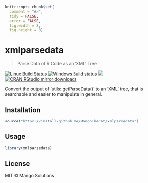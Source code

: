 
```r
knitr::opts_chunk$set(
  comment = "#>",
  tidy = FALSE,
  error = FALSE,
  fig.width = 8,
  fig.height = 8)
```

# xmlparsedata

> Parse Data of R Code as an 'XML' Tree

[![Linux Build Status](https://travis-ci.org/MangoTheCat/xmlparsedata.svg?branch=master)](https://travis-ci.org/MangoTheCat/xmlparsedata)
[![Windows Build status](https://ci.appveyor.com/api/projects/status/github/MangoTheCat/xmlparsedata?svg=true)](https://ci.appveyor.com/project/gaborcsardi/xmlparsedata)
[![](http://www.r-pkg.org/badges/version/xmlparsedata)](http://www.r-pkg.org/pkg/xmlparsedata)
[![CRAN RStudio mirror downloads](http://cranlogs.r-pkg.org/badges/xmlparsedata)](http://www.r-pkg.org/pkg/xmlparsedata)


Convert the output of 'utils::getParseData()' to an 'XML' tree, that is
  searchable and easier to manipulate in general.

## Installation

```r
source("https://install-github.me/MangoTheCat/xmlparsedata")
```

## Usage

```r
library(xmlparsedata)
```

## License

MIT © Mango Solutions
